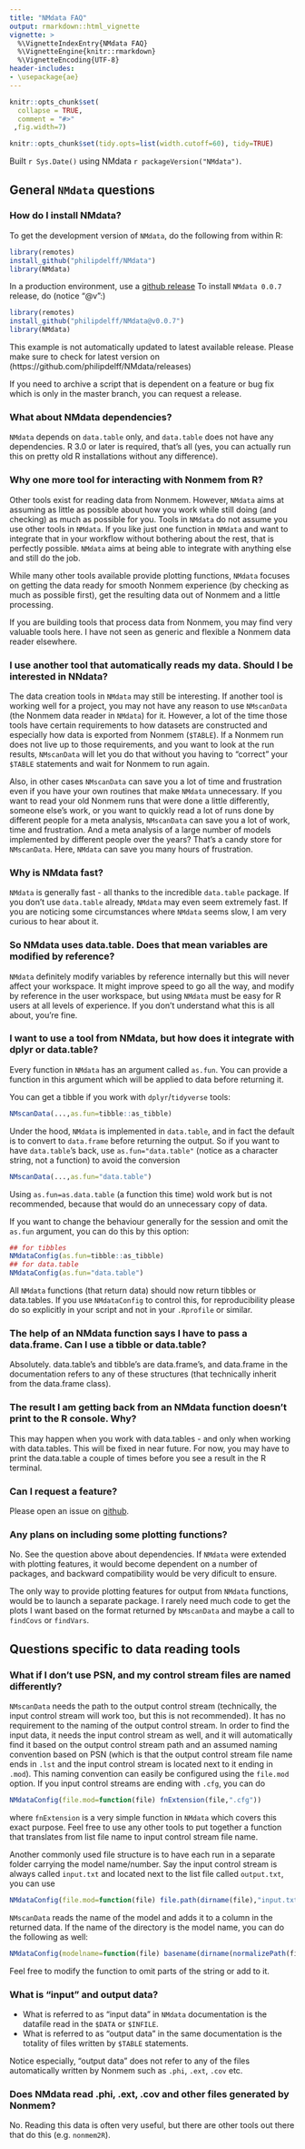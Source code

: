 ---
title: "NMdata FAQ"
output: rmarkdown::html_vignette
vignette: >
  %\VignetteIndexEntry{NMdata FAQ}
  %\VignetteEngine{knitr::rmarkdown}
  %\VignetteEncoding{UTF-8}
header-includes:
- \usepackage{ae}
---

```{r,include = FALSE}
knitr::opts_chunk$set(
  collapse = TRUE,
  comment = "#>"
 ,fig.width=7)

knitr::opts_chunk$set(tidy.opts=list(width.cutoff=60), tidy=TRUE)
```


Built `r Sys.Date()` using NMdata `r packageVersion("NMdata")`.

## General `NMdata` questions

### How do I install NMdata?
To get the development version of `NMdata`, do the following from
within R:

```{r,eval=FALSE}
library(remotes)
install_github("philipdelff/NMdata")
library(NMdata)
```

In a production environment, use a [github
release](https://github.com/philipdelff/NMdata/releases) To install
`NMdata 0.0.7` release, do (notice "@v":)

```{r,eval=FALSE}
library(remotes)
install_github("philipdelff/NMdata@v0.0.7")
library(NMdata)
```

This example is not automatically updated to latest available
release. Please make sure to check for latest version on
(https://github.com/philipdelff/NMdata/releases)

If you need to archive a script that is dependent on a feature or bug
fix which is only in the master branch, you can request a release. 


### What about NMdata dependencies?
`NMdata` depends on `data.table` only, and `data.table` does not have
any dependencies. R 3.0 or later is required, that's all (yes, you can
actually run this on pretty old R installations without any
difference).

### Why one more tool for interacting with Nonmem from R?
Other tools exist for reading data from Nonmem. However, `NMdata` aims at
 assuming as little as possible
about how you work while still doing (and checking) as much as
 possible for you. 
Tools in `NMdata` do not assume you use other tools in `NMdata`. If
you like just one function in `NMdata` and want to integrate that in
your workflow without bothering about the rest, that is
perfectly possible. `NMdata` aims at being able to integrate with
anything else and still do the job. 

While many other tools available provide plotting functions, `NMdata`
focuses on getting the data ready for smooth Nonmem experience (by
checking as much as possible first), get the resulting data out of
Nonmem and a little processing. 

If you are building tools that process data from Nonmem, you may find
very valuable tools here. I have not seen as generic and flexible a
Nonmem data reader elsewhere.

### I use another tool that automatically reads my data. Should I be interested in NNdata?
The data creation tools in `NMdata` may still be interesting. If
another tool is working well for a project, you may not have any
reason to use `NMscanData` (the Nonmem data reader in `NMdata`) for
it. However, a lot of the time those tools have certain requirements
to how datasets are constructed and especially how data is exported
from Nonmem (`$TABLE`). If a Nonmem run does not live up to those
requirements, and you want to look at the run results, `NMscanData`
will let you do that without you having to "correct" your `$TABLE`
statements and wait for Nonmem to run again.

Also, in other cases `NMscanData` can save you a lot of time and
frustration even if you have your own routines that make `NMdata`
unnecessary. If you want to read your old Nonmem runs that were done a
little differently, someone else's work, or you want to quickly read a
lot of runs done by different people for a meta analysis, `NMscanData`
can save you a lot of work, time and frustration. And a meta analysis
of a large number of models implemented by different people over the
years? That's a candy store for `NMscanData`. Here, `NMdata` can save
you many hours of frustration.


### Why is NMdata fast?
`NMdata` is generally fast - all thanks to the incredible `data.table`
package. If you don't use `data.table` already, `NMdata` may even seem extremely
fast. If you are noticing some circumstances where `NMdata` seems
slow, I am very curious to hear about it.

### So NMdata uses data.table. Does that mean variables are modified by reference? 
`NMdata` definitely modify variables by reference
internally but this will never affect your workspace. It might improve speed to go all the way, and modify by reference in the user workspace, but using `NMdata` must be easy for R users
at all levels of experience. If you don't understand what this is all
about, you're fine.

### I want to use a tool from NMdata, but how does it integrate with dplyr or data.table?
Every function in `NMdata` has an argument called `as.fun`. You
can provide a function in this argument which will be applied to data
before returning it.

You can get a tibble if you work with `dplyr`/`tidyverse` tools: 

```{r,eval=F}
NMscanData(...,as.fun=tibble::as_tibble)
```

Under the hood, `NMdata` is implemented in `data.table`, and in fact the
default is to convert to `data.frame` before returning the output. So
if you want to have `data.table`'s back, use `as.fun="data.table"` (notice as a character string, not a function) to avoid the conversion

```{r,eval=F}
NMscanData(...,as.fun="data.table")
```

Using `as.fun=as.data.table` (a function this time) wold work but is not
recommended, because that would do an unnecessary copy of data.

If you want to change the behaviour generally for the session and omit
the `as.fun` argument, you can do this by this option:

```{r,eval=F}
## for tibbles
NMdataConfig(as.fun=tibble::as_tibble)
## for data.table
NMdataConfig(as.fun="data.table")
```

All `NMdata` functions (that return data) should now return tibbles or
data.tables. If you use `NMdataConfig` to control this, for reproducibility
please do so explicitly in your script and not in your `.Rprofile` or similar.

### The help of an NMdata function says I have to pass a data.frame. Can I use a tibble or data.table?
Absolutely. data.table's and tibble's are data.frame's, and data.frame
in the documentation refers to any of these structures (that
technically inherit from the data.frame class).

### The result I am getting back from an NMdata function doesn't print to the R console. Why?
This may happen when you work with data.tables - and only when working
with data.tables. This will be fixed in near future. For now, you may
have to print the data.table a couple of times before you see a result
in the R terminal.

### Can I request a feature?
Please open an issue on [github](https://github.com/philipdelff/NMdata/issues).

### Any plans on including some plotting functions?
No. See the question above about dependencies. If `NMdata` were extended
with plotting features, it would become dependent on a number of
packages, and backward compatibility would be very dificult to
ensure. 

The only way to provide plotting features for output from `NMdata`
functions, would be to launch a separate package. I
rarely need much code to get the plots I want based on the format
returned by `NMscanData` and maybe a call to `findCovs` or
`findVars`. 


## Questions specific to data reading tools 
### What if I don't use PSN, and my control stream files are named differently?
`NMscanData` needs the path to the output control stream (technically,
the input control stream will work too, but this is not
recommended). It has no requirement to the naming of the output
control stream. In order to find the input data, it needs the input
control stream as well, and it will automatically find it based on the
output control stream path and an assumed naming convention based on
PSN (which is that the output control stream file name ends in `.lst` and the
input control stream is located next to it ending in `.mod`). This naming
convention can easily be configured using the `file.mod`
option. If you input control streams are ending with `.cfg`, you can do

```{r,eval=FALSE}
NMdataConfig(file.mod=function(file) fnExtension(file,".cfg"))
```
where `fnExtension` is a very simple function in `NMdata` which covers this exact purpose. Feel free to use any other tools to put together a function that translates from list file name to input control stream file name.

Another commonly used file structure is to have each run in a separate
folder carrying the model name/number. Say the input control stream is
always called `input.txt` and 
located next to the list file called `output.txt`, you can use

```{r,eval=FALSE}
NMdataConfig(file.mod=function(file) file.path(dirname(file),"input.txt"))
```

`NMscanData` reads the name of the model and adds it to a column in
the returned data. If the name of the directory is the model name, you can do the
following as well:

```{r,eval=FALSE}
NMdataConfig(modelname=function(file) basename(dirname(normalizePath(file))))
```
Feel free to modify the function to omit parts of the string or add to
it. 

### What is "input" and output data?
- What is referred to as "input data" in `NMdata` documentation is the
datafile read in the `$DATA` or `$INFILE`. 
- What is referred to as "output data" in the same documentation is the
totality of files written by `$TABLE` statements. 

Notice especially, "output data" does not refer to any of the files
automatically written by Nonmem such as `.phi`, `.ext`, `.cov` etc.

### Does NMdata read .phi, .ext, .cov and other files generated by Nonmem?
No. Reading this data is often very useful, but there are other tools
out there that do this (e.g. `nonmem2R`).
